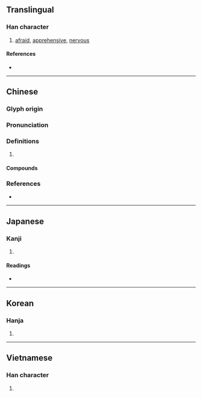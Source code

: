 {{character info}}
==Translingual==

===Han character===
{{Han char|rn=61|rad=心|as=09|sn=12|four=92027|canj=PUMB|ids=⿰忄耑}}

# [[afraid]], [[apprehensive]], [[nervous]]

====References====
* {{Han ref|kx=0392.270|dkj=10859|dj=0728.110|hdz=42328.100|uh=60F4|ud=24820|bh=B46D|bd=46189}}

----

==Chinese==
{{zh-forms}}

===Glyph origin===
{{Han etym}}

===Pronunciation===
{{zh-pron
|m=zhuì
|c=zeoi3,cyun2
|mc=y
|oc=y
|cat=
}}

===Definitions===
{{zh-hanzi}}

# {{rfdef|zh}}

====Compounds====
{{zh-der|惴耎|惴慄|惴惴不安|惴恐|惴惴}}

===References===
* {{R:yue:mfccd}}

----

==Japanese==

===Kanji===
{{ja-kanji|grade=|rs=心09}}

# {{rfdef|ja|sort=心09}}

====Readings====
* {{ja-readings
|goon=すい
|kanon=すい
|kanyoon=ずい
|kun=おそ-れる
}}

----

==Korean==

===Hanja===
{{ko-hanja|췌}}

# {{rfdef|ko|sort=心09}}

----

==Vietnamese==

===Han character===
{{vi-readings|rs=心09|reading=nhoai}}

# {{rfdef|vi|sort=心09}}